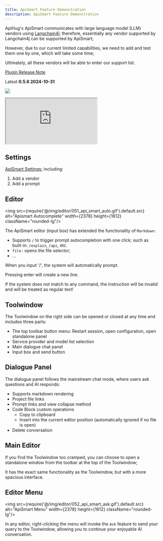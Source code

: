 ```yaml
---
title: ApiSmart Feature Demonstration
description: ApiSmart Feature Demonstration
---
```


ApiHug's ApiSmart communicates with large language model (LLM) vendors using [Langchain4j](https://github.com/langchain4j/langchain4j/); therefore, essentially any vendor supported by Langchain4j can be supported by ApiSmart;

However, due to our current limited capabilities, we need to add and test them one by one, which will take some time;

Ultimately, all these vendors will be able to enter our support list.

[Plugin Release Note](/docs/changelog/plugin)

Latest **0.5.6 2024-10-31**

<a target="_blank" href="https://search.maven.org/artifact/com.apihug/it-bom"><img
  src="https://img.shields.io/maven-central/v/com.apihug/it-bom.svg?label=Maven%20Central"/></a>


<div>
  <iframe
    src="https://plugins.jetbrains.com/embeddable/install/23534"
    border="0"
    height={'48px'}
    allow="accelerometer; autoplay; clipboard-write; encrypted-media; gyroscope; picture-in-picture"
    allowFullScreen
  ></iframe>
</div>


## Settings

[ApiSmart Settings](/docs/copilot/001_settings); including:

1. Add a vendor
2. Add a prompt

## Editor

<img src={require('@/img/editor/051_api_smart_auto.gif').default.src} alt="Apismart Autocomplete" width={2378} height={1612}
     className="rounded-lg"/>

The ApiSmart editor (input box) has extended the functionality of `Markdown`:

- Supports `/` to trigger prompt autocompletion with one click; such as built-in: `/explain`, `/api`, etc.
- `file:` opens the file selector;
- ...

<TipInfo>
  When you input '/', the system will automatically prompt. 
  
  Pressing enter will create a new line. 
  
  If the system does not match to any command, the instruction will be invalid and will be treated as regular text!
  
</TipInfo>


## Toolwindow

The Toolwindow on the right side can be opened or closed at any time and includes three parts:

- The top toolbar button menu: Restart session, open configuration, open standalone panel
- Service provider and model list selection
- Main dialogue chat panel
- Input box and send button

## Dialogue Panel

The dialogue panel follows the mainstream chat mode, where users ask questions and AI responds:

- Supports markdown rendering
- Project file links
- Prompt links and view collapse method
- Code Block custom operations
   - Copy to clipboard
   - Insert into the current editor position (automatically ignored if no file is open)
- Delete conversation

## Main Editor

If you find the Toolwindow too cramped, you can choose to open a standalone window from the toolbar at the top of the Toolwindow;

It has the exact same functionality as the Toolwindow, but with a more spacious interface.


## Editor Menu

<img src={require('@/img/editor/052_api_smart_ask.gif').default.src} alt="ApiSmart Menu" width={2378} height={1612}
     className="rounded-lg"/>

In any editor, right-clicking the menu will invoke the `Ask` feature to send your query to the Toolwindow, allowing you to continue your enjoyable AI conversation.


